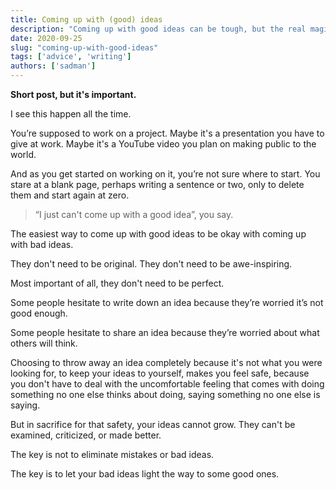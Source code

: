 ```yaml
---
title: Coming up with (good) ideas
description: "Coming up with good ideas can be tough, but the real magic lies in the process, not just the outcome."
date: 2020-09-25
slug: "coming-up-with-good-ideas"
tags: ['advice', 'writing']
authors: ['sadman']
---
```


**Short post, but it's important.**

I see this happen all the time.

You’re supposed to work on a project. Maybe it's a presentation you have to give at work. Maybe it's a YouTube video you plan on making public to the world.

And as you get started on working on it, you’re not sure where to start. You stare at a blank page, perhaps writing a sentence or two, only to delete them and start again at zero.

> “I just can't come up with a good idea”, you say.

The easiest way to come up with good ideas to be okay with coming up with bad ideas.

They don't need to be original. They don't need to be awe-inspiring.

Most important of all, they don't need to be perfect.

Some people hesitate to write down an idea because they’re worried it’s not good enough.

Some people hesitate to share an idea because they’re worried about what others will think.

Choosing to throw away an idea completely because it's not what you were looking for, to keep your ideas to yourself, makes you feel safe, because you don't have to deal with the uncomfortable feeling that comes with doing something no one else thinks about doing, saying something no one else is saying.

But in sacrifice for that safety, your ideas cannot grow. They can't be examined, criticized, or made better.

The key is not to eliminate mistakes or bad ideas.

The key is to let your bad ideas light the way to some good ones.